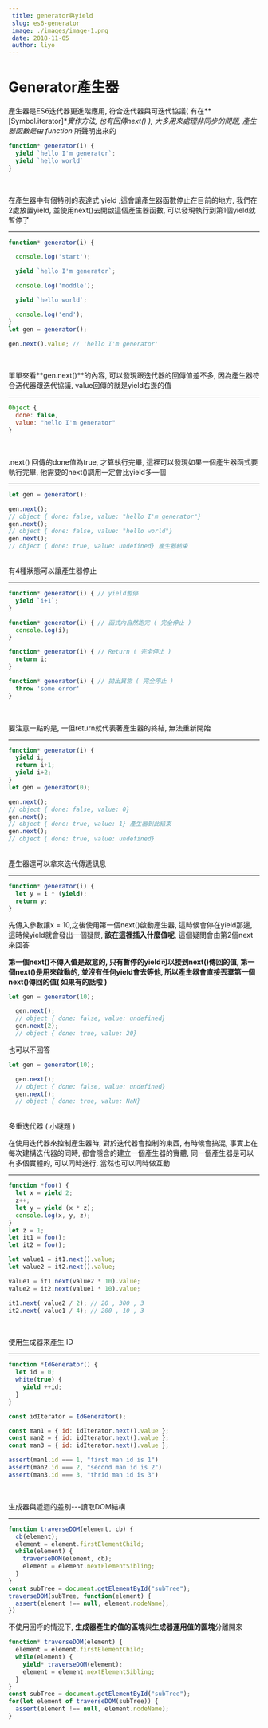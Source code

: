 ```yaml
---
 title: generator與yield
 slug: es6-generator
 image: ./images/image-1.png
 date: 2018-11-05
 author: liyo
---
```


# Generator產生器

產生器是ES6迭代器更進階應用, 符合迭代器與可迭代協議( 有在**[Symbol.iterator]**實作方法, 也有回傳next() ), 大多用來處理非同步的問題, 產生器函數是由 function* 所聲明出來的

<div className="code">

  ```javascript 
  function* generator(i) {
    yield `hello I'm generator`;
    yield `hello world`
  } 
  ```

</div>
<br />

在產生器中有個特別的表達式 yield ,這會讓產生器函數停止在目前的地方, 我們在2處放置yield, 並使用next()去開啟這個產生器函數, 可以發現執行到第1個yield就暫停了

---

<div className="code">

  ```javascript 
  function* generator(i) {

    console.log('start');

    yield `hello I'm generator`;

    console.log('moddle');

    yield `hello world`;

    console.log('end');
  }
  let gen = generator();

  gen.next().value; // 'hello I'm generator'
  ```

</div>
<br />

單單來看**gen.next()**的內容, 可以發現跟迭代器的回傳值差不多, 因為產生器符合迭代器跟迭代協議, value回傳的就是yield右邊的值

---

<div className="code">

  ```javascript 
  Object {
    done: false,
    value: "hello I'm generator"
  }
  ```

</div>
<br />

.next() 回傳的done值為true, 才算執行完畢, 這裡可以發現如果一個產生器函式要執行完畢, 他需要的next()調用一定會比yield多一個

---

<div className="code">

  ```javascript 
  let gen = generator();

  gen.next();
  // object { done: false, value: "hello I'm generator"}
  gen.next();
  // object { done: false, value: "hello world"}
  gen.next();
  // object { done: true, value: undefined} 產生器結束
  ```

</div>
<br />
有4種狀態可以讓產生器停止

---
<div className="code">

  ```javascript 
  function* generator(i) { // yield暫停
    yield `i+1`;
  }
  ```

</div>
<div className="code">

  ```javascript 
  function* generator(i) { // 函式內自然跑完 ( 完全停止 )
    console.log(i);
  }
  ```

</div>
<div className="code">

  ```javascript 
  function* generator(i) { // Return ( 完全停止 )
    return i;
  }
  ```

</div>
<div className="code">

  ```javascript 
  function* generator(i) { // 拋出異常 ( 完全停止 )
    throw 'some error'
  }
  ```

</div>
<br />

要注意一點的是, 一但return就代表著產生器的終結, 無法重新開始

---
<div className="code">

  ```javascript 
  function* generator(i) { 
    yield i;
    return i+1;
    yield i+2;
  }
  let gen = generator(0);

  gen.next();
  // object { done: false, value: 0}
  gen.next();
  // object { done: true, value: 1} 產生器到此結束
  gen.next();
  // object { done: true, value: undefined} 
  ```

</div>
<br />
產生器還可以拿來迭代傳遞訊息

---
<div className="code">

  ```javascript 
  function* generator(i) { 
    let y = i * (yield);
    return y;
  }  
  ```

</div>

先傳入參數讓x = 10,之後使用第一個next()啟動產生器, 這時候會停在yield那邊, 這時候yield就會發出一個疑問, **該在這裡插入什麼值呢**, 這個疑問會由第2個next來回答

**第一個next()不傳入值是故意的, 只有暫停的yield可以接到next()傳回的值, 第一個next()是用來啟動的, 並沒有任何yield會去等他, 所以產生器會直接丟棄第一個next()傳回的值( 如果有的話啦 )**
<div className="code">

```javascript
let gen = generator(10);

  gen.next();
  // object { done: false, value: undefined}
  gen.next(2);
  // object { done: true, value: 20}
```
</div>
也可以不回答 
<div className="code">

```javascript
let gen = generator(10);

  gen.next();
  // object { done: false, value: undefined}
  gen.next();
  // object { done: true, value: NaN}
```
</div>
<br />
多重迭代器 ( 小謎題 )

在使用迭代器來控制產生器時, 對於迭代器會控制的東西, 有時候會搞混, 事實上在每次建構迭代器的同時, 都會隱含的建立一個產生器的實體, 同一個產生器是可以有多個實體的, 可以同時進行, 當然也可以同時做互動

---
<div className="code">

```javascript
function *foo() {
  let x = yield 2;
  z++;
  let y = yield (x * z);
  console.log(x, y, z);
}
let z = 1;
let it1 = foo();
let it2 = foo();

let value1 = it1.next().value;
let value2 = it2.next().value;

value1 = it1.next(value2 * 10).value;
value2 = it2.next(value1 * 10).value;

it1.next( value2 / 2); // 20 , 300 , 3 
it2.next( value1 / 4); // 200 , 10 , 3
```
</div>
<br />

使用生成器來產生 ID

---
<div className="code">

```javascript
function *IdGenerator() {
  let id = 0;
  white(true) {
    yield ++id;
  }
}

const idIterator = IdGenerator();

const man1 = { id: idIterator.next().value };
const man2 = { id: idIterator.next().value };
const man3 = { id: idIterator.next().value };

assert(man1.id === 1, "first man id is 1")
assert(man2.id === 2, "second man id is 2")
assert(man3.id === 3, "thrid man id is 3")
```
</div>
<br />

生成器與遞迴的差別---讀取DOM結構

---
<div className="code">

```javascript
function traverseDOM(element, cb) {
  cb(element);
  element = element.firstElementChild;
  while(element) {
    traverseDOM(element, cb);
    element = element.nextElementSibling;
  }
}
const subTree = document.getElementById("subTree");
traverseDOM(subTree, function(element) {
  assert(element !== null, element.nodeName);
})
```
</div>

不使用回呼的情況下, **生成器產生的值的區塊**與**生成器運用值的區塊**分離開來
<div className="code">

```javascript
function* traverseDOM(element) {
  element = element.firstElementChild;
  while(element) {
    yield* traverseDOM(element);
    element = element.nextElementSibling;
  }
}
const subTree = document.getElementById("subTree");
for(let element of traverseDOM(subTree)) {
  assert(element !== null, element.nodeName);
}
```
</div>
